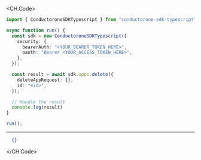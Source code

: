 
<CH.Code>
```typescript Delete.ts
import { ConductoroneSDKTypescript } from "conductorone-sdk-typescript";

async function run() {
  const sdk = new ConductoroneSDKTypescript({
    security: {
      bearerAuth: "<YOUR_BEARER_TOKEN_HERE>",
      oauth: "Bearer <YOUR_ACCESS_TOKEN_HERE>",
    },
  });

  const result = await sdk.apps.delete({
    deleteAppRequest: {},
    id: "<id>",
  });

  // Handle the result
  console.log(result)
}

run();
```
---

```json Example Response
  {}
```
</CH.Code>
